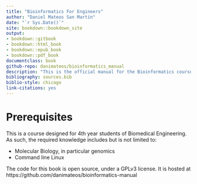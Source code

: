 ```yaml
--- 
title: "Bioinformatics For Engineers"
author: "Daniel Mateos San Martín"
date: "`r Sys.Date()`"
site: bookdown::bookdown_site
output: 
- bookdown::gitbook
- bookdown::html_book
- bookdown::epub_book
- bookdown::pdf_book
documentclass: book
github-repo: danimateos/bioinformatics_manual
description: "This is the official manual for the Bioinformatics course taught at the CEU San Pablo Bioengineering degree."
bibliography: sources.bib
biblio-style: chicago
link-citations: yes
---
```


# Prerequisites
  
This is a course designed for 4th year students of Biomedical Engineering. As such, the required knowledge includes but is not limited to:

- Molecular Biology, in particular genomics
- Command line Linux 

The code for this book is open source, under a GPLv3 license. It is hosted at https://github.com/danimateos/bioinformatics-manual